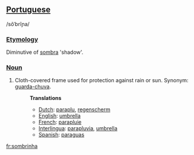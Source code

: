 ==[[Portuguese]]==
/sõˈbrĩɲa/
===[[Etymology]]===
Diminutive of [[sombra]] 'shadow'.
===[[Noun]]===
#Cloth-covered frame used for protection against rain or sun. Synonym: [[guarda-chuva]].
#:'''Translations'''
#:*[[Dutch]]: [[paraplu]], [[regenscherm]]
#:*[[English]]: [[umbrella]]
#:*[[French]]: [[parapluie]]
#:*[[Interlingua]]: [[parapluvia]], [[umbrella]]
#:*[[Spanish]]: [[paraguas]]
[[fr:sombrinha]]